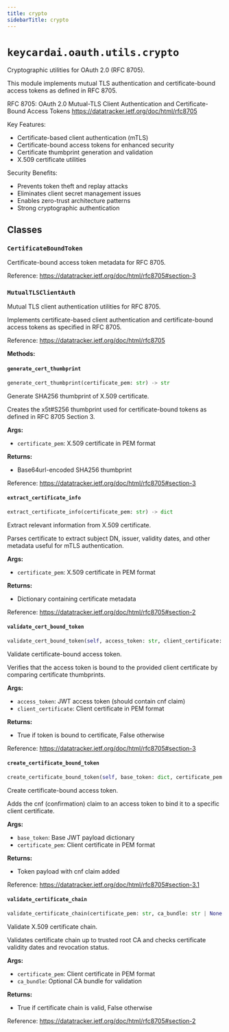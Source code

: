 ```yaml
---
title: crypto
sidebarTitle: crypto
---
```


# `keycardai.oauth.utils.crypto`


Cryptographic utilities for OAuth 2.0 (RFC 8705).

This module implements mutual TLS authentication and certificate-bound
access tokens as defined in RFC 8705.

RFC 8705: OAuth 2.0 Mutual-TLS Client Authentication and Certificate-Bound Access Tokens
https://datatracker.ietf.org/doc/html/rfc8705

Key Features:
- Certificate-based client authentication (mTLS)
- Certificate-bound access tokens for enhanced security
- Certificate thumbprint generation and validation
- X.509 certificate utilities

Security Benefits:
- Prevents token theft and replay attacks
- Eliminates client secret management issues
- Enables zero-trust architecture patterns
- Strong cryptographic authentication


## Classes

### `CertificateBoundToken` <sup><a href="https://github.com/keycardai/python-sdk/blob/main/src/keycardai/oauth/utils/crypto.py#L25" target="_blank"><Icon icon="github" style="width: 14px; height: 14px;" /></a></sup>


Certificate-bound access token metadata for RFC 8705.

Reference: https://datatracker.ietf.org/doc/html/rfc8705#section-3


### `MutualTLSClientAuth` <sup><a href="https://github.com/keycardai/python-sdk/blob/main/src/keycardai/oauth/utils/crypto.py#L35" target="_blank"><Icon icon="github" style="width: 14px; height: 14px;" /></a></sup>


Mutual TLS client authentication utilities for RFC 8705.

Implements certificate-based client authentication and certificate-bound
access tokens as specified in RFC 8705.

Reference: https://datatracker.ietf.org/doc/html/rfc8705


**Methods:**

#### `generate_cert_thumbprint` <sup><a href="https://github.com/keycardai/python-sdk/blob/main/src/keycardai/oauth/utils/crypto.py#L57" target="_blank"><Icon icon="github" style="width: 14px; height: 14px;" /></a></sup>

```python
generate_cert_thumbprint(certificate_pem: str) -> str
```

Generate SHA256 thumbprint of X.509 certificate.

Creates the x5t#S256 thumbprint used for certificate-bound tokens
as defined in RFC 8705 Section 3.

**Args:**
- `certificate_pem`: X.509 certificate in PEM format

**Returns:**
- Base64url-encoded SHA256 thumbprint

Reference: https://datatracker.ietf.org/doc/html/rfc8705#section-3


#### `extract_certificate_info` <sup><a href="https://github.com/keycardai/python-sdk/blob/main/src/keycardai/oauth/utils/crypto.py#L77" target="_blank"><Icon icon="github" style="width: 14px; height: 14px;" /></a></sup>

```python
extract_certificate_info(certificate_pem: str) -> dict
```

Extract relevant information from X.509 certificate.

Parses certificate to extract subject DN, issuer, validity dates,
and other metadata useful for mTLS authentication.

**Args:**
- `certificate_pem`: X.509 certificate in PEM format

**Returns:**
- Dictionary containing certificate metadata

Reference: https://datatracker.ietf.org/doc/html/rfc8705#section-2


#### `validate_cert_bound_token` <sup><a href="https://github.com/keycardai/python-sdk/blob/main/src/keycardai/oauth/utils/crypto.py#L94" target="_blank"><Icon icon="github" style="width: 14px; height: 14px;" /></a></sup>

```python
validate_cert_bound_token(self, access_token: str, client_certificate: str) -> bool
```

Validate certificate-bound access token.

Verifies that the access token is bound to the provided client
certificate by comparing certificate thumbprints.

**Args:**
- `access_token`: JWT access token (should contain cnf claim)
- `client_certificate`: Client certificate in PEM format

**Returns:**
- True if token is bound to certificate, False otherwise

Reference: https://datatracker.ietf.org/doc/html/rfc8705#section-3


#### `create_certificate_bound_token` <sup><a href="https://github.com/keycardai/python-sdk/blob/main/src/keycardai/oauth/utils/crypto.py#L116" target="_blank"><Icon icon="github" style="width: 14px; height: 14px;" /></a></sup>

```python
create_certificate_bound_token(self, base_token: dict, certificate_pem: str) -> dict
```

Create certificate-bound access token.

Adds the cnf (confirmation) claim to an access token to bind it
to a specific client certificate.

**Args:**
- `base_token`: Base JWT payload dictionary
- `certificate_pem`: Client certificate in PEM format

**Returns:**
- Token payload with cnf claim added

Reference: https://datatracker.ietf.org/doc/html/rfc8705#section-3.1


#### `validate_certificate_chain` <sup><a href="https://github.com/keycardai/python-sdk/blob/main/src/keycardai/oauth/utils/crypto.py#L139" target="_blank"><Icon icon="github" style="width: 14px; height: 14px;" /></a></sup>

```python
validate_certificate_chain(certificate_pem: str, ca_bundle: str | None = None) -> bool
```

Validate X.509 certificate chain.

Validates certificate chain up to trusted root CA and checks
certificate validity dates and revocation status.

**Args:**
- `certificate_pem`: Client certificate in PEM format
- `ca_bundle`: Optional CA bundle for validation

**Returns:**
- True if certificate chain is valid, False otherwise

Reference: https://datatracker.ietf.org/doc/html/rfc8705#section-2

